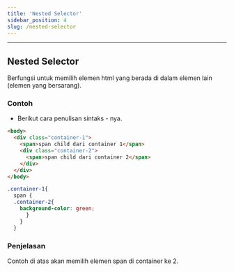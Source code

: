 ```yaml
---
title: 'Nested Selector'
sidebar_position: 4
slug: /nested-selector
---
```


<hr />

## Nested Selector

Berfungsi untuk memilih elemen html yang berada di dalam elemen lain (elemen yang bersarang).

### Contoh 

- Berikut cara penulisan sintaks - nya.

```html title="HTML" 
<body>
  <div class="container-1">
    <span>span child dari container 1</span>
    <div class="container-2">
      <span>span child dari container 2</span>
    </div>
  </div>
</body> 
```

```css title="CSS" 
.container-1{
  span {
  .container-2{
    background-color: green;
      }
    }
  }
```

### Penjelasan

Contoh di atas akan memilih elemen span di container ke 2.